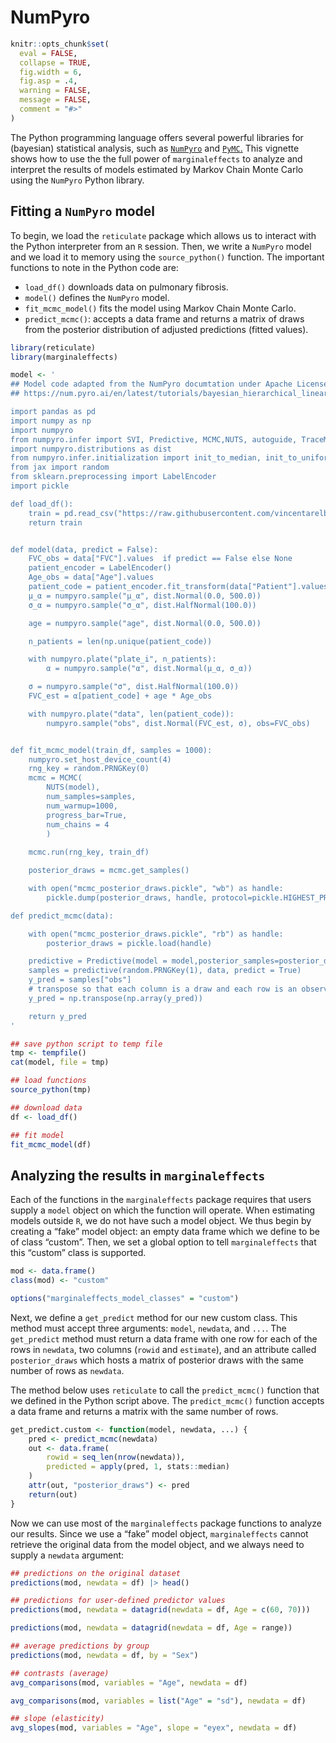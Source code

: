 
# NumPyro 


```r
knitr::opts_chunk$set(
  eval = FALSE,
  collapse = TRUE,
  fig.width = 6,
  fig.asp = .4,
  warning = FALSE,
  message = FALSE,
  comment = "#>"
)
```

The Python programming language offers several powerful libraries for (bayesian) statistical analysis, such as [`NumPyro`]() and [`PyMC`.](https://www.pymc.io/welcome.html) This vignette shows how to use the the full power of `marginaleffects` to analyze and interpret the results of models estimated by Markov Chain Monte Carlo using the `NumPyro` Python library.

## Fitting a `NumPyro` model

To begin, we load the `reticulate` package which allows us to interact with the Python interpreter from an `R` session. Then, we write a `NumPyro` model and we load it to memory using the `source_python()` function. The important functions to note in the Python code are:

* `load_df()` downloads data on pulmonary fibrosis.
* `model()` defines the `NumPyro` model.
* `fit_mcmc_model()` fits the model using Markov Chain Monte Carlo.
* `predict_mcmc()`: accepts a data frame and returns a matrix of draws from the posterior distribution of adjusted predictions (fitted values).

```r
library(reticulate)
library(marginaleffects)

model <- '
## Model code adapted from the NumPyro documtation under Apache License:
## https://num.pyro.ai/en/latest/tutorials/bayesian_hierarchical_linear_regression.html

import pandas as pd
import numpy as np
import numpyro
from numpyro.infer import SVI, Predictive, MCMC,NUTS, autoguide, TraceMeanField_ELBO
import numpyro.distributions as dist
from numpyro.infer.initialization import init_to_median, init_to_uniform,init_to_sample
from jax import random
from sklearn.preprocessing import LabelEncoder
import pickle

def load_df():
    train = pd.read_csv("https://raw.githubusercontent.com/vincentarelbundock/modelarchive/main/data-raw/osic_pulmonary_fibrosis.csv")
    return train


def model(data, predict = False):
    FVC_obs = data["FVC"].values  if predict == False else None
    patient_encoder = LabelEncoder()
    Age_obs = data["Age"].values
    patient_code = patient_encoder.fit_transform(data["Patient"].values)
    μ_α = numpyro.sample("μ_α", dist.Normal(0.0, 500.0))
    σ_α = numpyro.sample("σ_α", dist.HalfNormal(100.0))

    age = numpyro.sample("age", dist.Normal(0.0, 500.0))

    n_patients = len(np.unique(patient_code))

    with numpyro.plate("plate_i", n_patients):
        α = numpyro.sample("α", dist.Normal(μ_α, σ_α))

    σ = numpyro.sample("σ", dist.HalfNormal(100.0))
    FVC_est = α[patient_code] + age * Age_obs

    with numpyro.plate("data", len(patient_code)):
        numpyro.sample("obs", dist.Normal(FVC_est, σ), obs=FVC_obs)


def fit_mcmc_model(train_df, samples = 1000):
    numpyro.set_host_device_count(4)
    rng_key = random.PRNGKey(0)
    mcmc = MCMC(
        NUTS(model),
        num_samples=samples,
        num_warmup=1000,
        progress_bar=True,
        num_chains = 4
        )
    
    mcmc.run(rng_key, train_df)

    posterior_draws = mcmc.get_samples()

    with open("mcmc_posterior_draws.pickle", "wb") as handle:
        pickle.dump(posterior_draws, handle, protocol=pickle.HIGHEST_PROTOCOL)

def predict_mcmc(data):

    with open("mcmc_posterior_draws.pickle", "rb") as handle:
        posterior_draws = pickle.load(handle)

    predictive = Predictive(model = model,posterior_samples=posterior_draws)
    samples = predictive(random.PRNGKey(1), data, predict = True)
    y_pred = samples["obs"]
    # transpose so that each column is a draw and each row is an observation
    y_pred = np.transpose(np.array(y_pred))

    return y_pred 
'

## save python script to temp file
tmp <- tempfile()
cat(model, file = tmp)

## load functions
source_python(tmp)

## download data
df <- load_df()

## fit model
fit_mcmc_model(df)
```

## Analyzing the results in `marginaleffects`

Each of the functions in the `marginaleffects` package requires that users supply a `model` object on which the function will operate. When estimating models outside `R`, we do not have such a model object. We thus begin by creating a "fake" model object: an empty data frame which we define to be of class "custom". Then, we set a global option to tell `marginaleffects` that this "custom" class is supported.

```r
mod <- data.frame()
class(mod) <- "custom"

options("marginaleffects_model_classes" = "custom")
```

Next, we define a `get_predict` method for our new custom class. This method must accept three arguments: `model`, `newdata`, and `...`. The `get_predict` method must return a data frame with one row for each of the rows in `newdata`, two columns (`rowid` and `estimate`), and an attribute called `posterior_draws` which hosts a matrix of posterior draws with the same number of rows as `newdata`.

The method below uses `reticulate` to call the `predict_mcmc()` function that we defined in the Python script above. The `predict_mcmc()` function accepts a data frame and returns a matrix with the same number of rows. 

```r
get_predict.custom <- function(model, newdata, ...) {
    pred <- predict_mcmc(newdata)
    out <- data.frame(
        rowid = seq_len(nrow(newdata)),
        predicted = apply(pred, 1, stats::median)
    )
    attr(out, "posterior_draws") <- pred
    return(out)
}
```

Now we can use most of the `marginaleffects` package functions to analyze our results. Since we use a "fake" model object, `marginaleffects` cannot retrieve the original data from the model object, and we always need to supply a `newdata` argument:

```r
## predictions on the original dataset
predictions(mod, newdata = df) |> head()

## predictions for user-defined predictor values
predictions(mod, newdata = datagrid(newdata = df, Age = c(60, 70)))

predictions(mod, newdata = datagrid(newdata = df, Age = range))

## average predictions by group
predictions(mod, newdata = df, by = "Sex")

## contrasts (average)
avg_comparisons(mod, variables = "Age", newdata = df)

avg_comparisons(mod, variables = list("Age" = "sd"), newdata = df)

## slope (elasticity)
avg_slopes(mod, variables = "Age", slope = "eyex", newdata = df)
```
